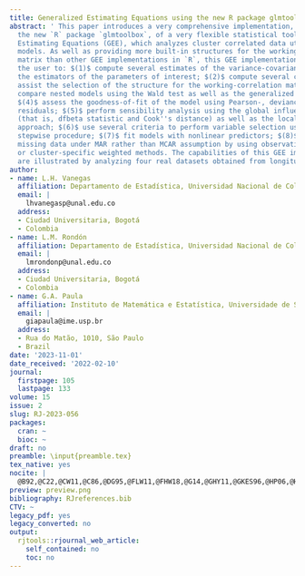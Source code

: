 ```yaml
---
title: Generalized Estimating Equations using the new R package glmtoolbox
abstract: ' This paper introduces a very comprehensive implementation, available in
  the new `R` package `glmtoolbox`, of a very flexible statistical tool known as Generalized
  Estimating Equations (GEE), which analyzes cluster correlated data utilizing marginal
  models. As well as providing more built-in structures for the working correlation
  matrix than other GEE implementations in `R`, this GEE implementation also allows
  the user to: $(1)$ compute several estimates of the variance-covariance matrix of
  the estimators of the parameters of interest; $(2)$ compute several criteria to
  assist the selection of the structure for the working-correlation matrix; $(3)$
  compare nested models using the Wald test as well as the generalized score test;
  $(4)$ assess the goodness-of-fit of the model using Pearson-, deviance- and Mahalanobis-type
  residuals; $(5)$ perform sensibility analysis using the global influence approach
  (that is, dfbeta statistic and Cook''s distance) as well as the local influence
  approach; $(6)$ use several criteria to perform variable selection using a hybrid
  stepwise procedure; $(7)$ fit models with nonlinear predictors; $(8)$ handle dropout-type
  missing data under MAR rather than MCAR assumption by using observation-specific
  or cluster-specific weighted methods. The capabilities of this GEE implementation
  are illustrated by analyzing four real datasets obtained from longitudinal studies. '
author:
- name: L.H. Vanegas
  affiliation: Departamento de Estadística, Universidad Nacional de Colombia
  email: |
    lhvanegasp@unal.edu.co
  address:
  - Ciudad Universitaria, Bogotá
  - Colombia
- name: L.M. Rondón
  affiliation: Departamento de Estadística, Universidad Nacional de Colombia
  email: |
    lmrondonp@unal.edu.co
  address:
  - Ciudad Universitaria, Bogotá
  - Colombia
- name: G.A. Paula
  affiliation: Instituto de Matemática e Estatística, Universidade de São Paulo
  email: |
    giapaula@ime.usp.br
  address:
  - Rua do Matão, 1010, São Paulo
  - Brazil
date: '2023-11-01'
date_received: '2022-02-10'
journal:
  firstpage: 105
  lastpage: 133
volume: 15
issue: 2
slug: RJ-2023-056
packages:
  cran: ~
  bioc: ~
draft: no
preamble: \input{preamble.tex}
tex_native: yes
nocite: |
  @B92,@C22,@CW11,@C86,@DG95,@FLW11,@FHW18,@G14,@GHY11,@GKES96,@HP06,@HCW07,@HW09,@HHY05,@JWHT13,@J08,@L88,@LZ86,@LF08,@LLH90,@D01,@MN89,@MNHR13,@P01,@PA19,@PB00,@PB22,@PQ96,@PLR02,@RRZ95,@RJ90,@W74,@XZF19,@Yan02,@Z10,@ZZ13
preview: preview.png
bibliography: RJreferences.bib
CTV: ~
legacy_pdf: yes
legacy_converted: no
output:
  rjtools::rjournal_web_article:
    self_contained: no
    toc: no
---
```

```{=latex}
\input{RJ-2023-056-src.tex}
```
